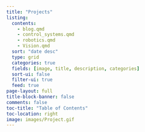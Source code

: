 ```yaml
---
title: "Projects"
listing:
  contents:
    - blog.qmd
    - control_systems.qmd
    - robotics.qmd
    - Vision.qmd
  sort: "date desc"
  type: grid
  categories: true
  fields: [image, title, description, categories]
  sort-ui: false
  filter-ui: true
  feed: true
page-layout: full
title-block-banner: false
comments: false
toc-title: "Table of Contents"
toc-location: right
image: images/Project.gif
---
```


```{=html}
<script>
const tooltipTriggerList = document.querySelectorAll('[data-bs-toggle="tooltip"]')
const tooltipList = [...tooltipTriggerList].map(tooltipTriggerEl => new bootstrap.Tooltip(tooltipTriggerEl))
</script>
<style>
div#quarto-sidebar-glass { display: none !important; }
ul.navbar-nav.navbar-nav-scroll { -webkit-flex-direction: row !important; }
/* #quarto-sidebar { padding: 5px; }
#quarto-sidebar > * { padding: 5px; }
div.sidebar-menu-container > * { padding: 5px 5px 5px 5px; }
#quarto-margin-sidebar { padding: 40px; } */
</style>
```